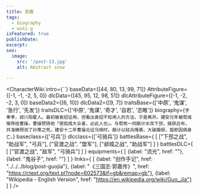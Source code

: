 ```yaml
---
title: 郭嘉
tags:
  - biography
  - wiki-g
isFeatured: true
publishDate:
excerpt:
seo:
  image:
    src: '/post-13.jpg'
    alt: Abstract snow

---
```



<CharacterWiki
  intro={``}
  baseData={[44, 80, 13, 99, 71]}
  AttributeFigure={[-1, -1, -2, 5, 0]}
  dlcData={[45, 95, 12, 98, 51]}
  dlcAttributeFigure={[-1, -2, -2, 3, 0]}
  baseData2={[6, 10]}
  dlcData2={[9, 7]}
  traitsBase={['中原', '鬼谋', '急行', '先发']}
  traitsDLC={['中原', '鬼谋', '奇才', '自若', '恣睢']}
  biography={`字奉孝，颍川阳翟人。最初被袁绍征用，但看出袁绍不知用人的方法，于是离开。建安元年被荀彧推荐给曹操，曹操赞扬他「使孤成大业者，必此人也」。与荀攸一同献计水攻下邳，擒获吕布，并准确预测了孙策之死。建安十二年曹操北征乌桓时，献计以轻兵掩袭，大破蹋顿，旋即因病身亡。`}
  baseclass={['弓兵']}
  dlcclass={['弓骑兵']}
  battlesBase={
    [
      ["下邳之战", "助战军", "弓兵"],
      ["官渡之战", "盟军"],
      ["邺城之战", "助战军"]
    ]
  }
  battlesDLC={
    [
      ["官渡之战", "敌军", "弓骑兵"]
    ]
  }
  equipments={
    [
      {label: "流光", href: ""},
      {label: "鬼谷子", href: ""}
    ]
  }
  links={
    [
      {label: "创作手记", href: "../../../blog/post-guojia"},
      {label: "《三国志·郭嘉传》", href: "https://ctext.org/text.pl?node=602573&if=gb&remap=gb"},
      {label: "Wikipedia - English Version", href: "https://en.wikipedia.org/wiki/Guo_Jia"}
    ]
  }
/>
